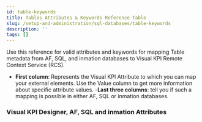 ```yaml
---
id: table-keywords
title: Tables Attributes & Keywords Reference Table
slug: /setup-and-administration/sql-databases/table-keywords
description: ''
tags: []
---
```



Use this reference for valid attributes and keywords for mapping Table metadata from AF, SQL, and inmation databases to Visual KPI Remote Context Service (RCS).

- **First column**: Represents the Visual KPI Attribute to which you can map your external elements. Use the Value column to get more information about specific attribute values.
-**Last three columns**: tell you if such a mapping is possible in either AF, SQL or inmation databases.

### Visual KPI Designer, AF, SQL and inmation Attributes

<JsonToTable jsonData={table} />